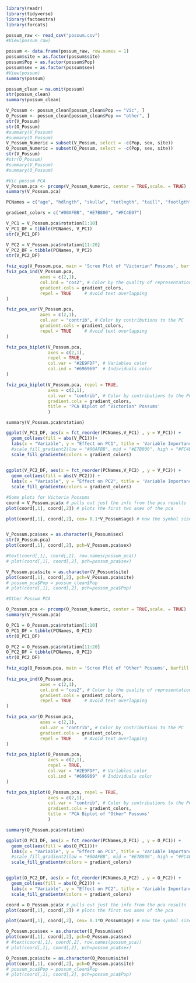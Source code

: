 
```r
library(readr)
library(tidyverse)
library(factoextra)
library(forcats)
```


```r
possum_raw <- read_csv("possum.csv")
#View(possum_raw)
```


```r

possum <- data.frame(possum_raw, row.names = 1)
possum$site = as.factor(possum$site)
possum$Pop = as.factor(possum$Pop)
possum$sex = as.factor(possum$sex)
#View(possum)
summary(possum)
```


```r
possum_clean = na.omit(possum)
str(possum_clean)
summary(possum_clean)

```


```r
V_Possum <- possum_clean[possum_clean$Pop == "Vic", ]
O_Possum <- possum_clean[possum_clean$Pop == "other", ]
str(V_Possum)
str(O_Possum)
#summary(V_Possum)
#summary(O_Possum)
V_Possum_Numeric = subset(V_Possum, select = -c(Pop, sex, site))
O_Possum_Numeric = subset(O_Possum, select = -c(Pop, sex, site))
str(V_Possum)
#str(O_Possum)
#summary(V_Possum)
#summary(O_Possum)
```




```r
#Vic possum PCA
V_Possum.pca <- prcomp(V_Possum_Numeric, center = TRUE,scale. = TRUE)
summary(V_Possum.pca)
```


```r
PCNames = c("age", "hdlngth", "skullw", "totlngth", "taill", "footlgth", "earconch", "eye", "chest", "belly")
```


```r
gradient_colors = c("#00AFBB", "#E7B800", "#FC4E07")
```



```r
V_PC1 = V_Possum.pca$rotation[1:10]
V_PC1_DF = tibble(PCNames, V_PC1)
str(V_PC1_DF)

V_PC2 = V_Possum.pca$rotation[11:20]
V_PC2_DF = tibble(PCNames, V_PC2)
str(V_PC2_DF)
```



```r
fviz_eig(V_Possum.pca, main = 'Scree Plot of "Victorian" Possums', barfill = "#6efafb")
fviz_pca_ind(V_Possum.pca,
             axes = c(2,1),
             col.ind = "cos2", # Color by the quality of representation
             gradient.cols = gradient_colors,
             repel = TRUE     # Avoid text overlapping
)

fviz_pca_var(V_Possum.pca,
             axes = c(2,1),
             col.var = "contrib", # Color by contributions to the PC
             gradient.cols = gradient_colors,
             repel = TRUE     # Avoid text overlapping
)

fviz_pca_biplot(V_Possum.pca,
                axes = c(2,1),
                repel = TRUE,
                col.var = "#2E9FDF", # Variables color
                col.ind = "#696969"  # Individuals color
)

fviz_pca_biplot(V_Possum.pca, repel = TRUE,
                axes = c(2,1),
                col.var = "contrib", # Color by contributions to the PC
                gradient.cols = gradient_colors,
                title = 'PCA Biplot of "Victorian" Possums'
                )

```

```{}
summary(V_Possum.pca$rotation)
```


```r
ggplot(V_PC1_DF, aes(x = fct_reorder(PCNames,V_PC1) , y = V_PC1)) + 
  geom_col(aes(fill = abs(V_PC1)))+
  labs(x = "Variable", y = "Effect on PC1", title = 'Variable Importance Bar Graph: "Victorian" Possum PC1', fill = "Contribution to PC1")+
  #scale_fill_gradient2(low = "#00AFBB", mid = "#E7B800", high = "#FC4E07", midpoint = 0.3069)
  scale_fill_gradientn(colors = gradient_colors)
  

ggplot(V_PC2_DF, aes(x = fct_reorder(PCNames,V_PC2) , y = V_PC2)) + 
  geom_col(aes(fill = abs(V_PC2))) +
  labs(x = "Variable", y = "Effect on PC2", title = 'Variable Importance Bar Graph: "Victorian" Possum PC2', fill = "Contribution to PC2")+
  scale_fill_gradientn(colors = gradient_colors)
```


```r
#Some plots for Victoria Possums
coord = V_Possum.pca$x # pulls out just the info from the pca results
plot(coord[,1], coord[,2]) # plots the first two axes of the pca

plot(coord[,1], coord[,2], cex= 0.1*V_Possum$age) # now the symbol size tells you age


V_Possum.pca$sex = as.character(V_Possum$sex)
str(V_Possum.pca)
plot(coord[,1], coord[,2], pch=V_Possum.pca$sex)

#text(coord[,1], coord[,2], row.names(possum_pca))
# plot(coord[,1], coord[,2], pch=possum_pca$sex)

V_Possum.pca$site = as.character(V_Possum$site)
plot(coord[,1], coord[,2], pch=V_Possum.pca$site)
# possum_pca$Pop = possum_clean$Pop
# plot(coord[,1], coord[,2], pch=possum_pca$Pop)
```







```r
#Other Possum PCA

O_Possum.pca <- prcomp(O_Possum_Numeric, center = TRUE,scale. = TRUE)
summary(V_Possum.pca)
```


```r
O_PC1 = O_Possum.pca$rotation[1:10]
O_PC1_DF = tibble(PCNames, O_PC1)
str(O_PC1_DF)

O_PC2 = O_Possum.pca$rotation[11:20]
O_PC2_DF = tibble(PCNames, O_PC2)
str(O_PC2_DF)
```


```r

fviz_eig(O_Possum.pca, main = 'Scree Plot of "Other" Possums', barfill = "#6efafb")
           
fviz_pca_ind(O_Possum.pca,
             axes = c(2,1),
             col.ind = "cos2", # Color by the quality of representation
             gradient.cols = gradient_colors,
             repel = TRUE     # Avoid text overlapping
)

fviz_pca_var(O_Possum.pca,
             axes = c(2,1),
             col.var = "contrib", # Color by contributions to the PC
             gradient.cols = gradient_colors,
             repel = TRUE     # Avoid text overlapping
)

fviz_pca_biplot(O_Possum.pca,
                axes = c(2,1),
                repel = TRUE,
                col.var = "#2E9FDF", # Variables color
                col.ind = "#696969"  # Individuals color
)

fviz_pca_biplot(O_Possum.pca, repel = TRUE,
                axes = c(2,1),
                col.var = "contrib", # Color by contributions to the PC
                gradient.cols = gradient_colors,
                title = 'PCA Biplot of "Other" Possums'
                )

```


```r
summary(O_Possum.pca$rotation)
```

```r
ggplot(O_PC1_DF, aes(x = fct_reorder(PCNames,O_PC1) , y = O_PC1)) + 
  geom_col(aes(fill = abs(O_PC1)))+
  labs(x = "Variable", y = "Effect on PC1", title = 'Variable Importance Bar Graph: "Other" Possum PC1', fill = "Contribution to PC1")+
  #scale_fill_gradient2(low = "#00AFBB", mid = "#E7B800", high = "#FC4E07", midpoint = 0.29624)
  scale_fill_gradientn(colors = gradient_colors)


ggplot(O_PC2_DF, aes(x = fct_reorder(PCNames,O_PC2) , y = O_PC2)) + 
  geom_col(aes(fill = abs(O_PC2))) +
  labs(x = "Variable", y = "Effect on PC2", title = 'Variable Importance Bar Graph: "Other" Possum PC2', fill = "Contribution to PC2")+
  scale_fill_gradientn(colors = gradient_colors)

```



```r
coord = O_Possum.pca$x # pulls out just the info from the pca results
plot(coord[,1], coord[,2]) # plots the first two axes of the pca

plot(coord[,1], coord[,2], cex= 0.1*O_Possum$age) # now the symbol size tells you age

O_Possum.pca$sex = as.character(O_Possum$sex)
plot(coord[,1], coord[,2], pch=O_Possum.pca$sex)
# #text(coord[,1], coord[,2], row.names(possum_pca))
# plot(coord[,1], coord[,2], pch=possum_pca$sex)

O_Possum.pca$site = as.character(O_Possum$site)
plot(coord[,1], coord[,2], pch=O_Possum.pca$site)
# possum_pca$Pop = possum_clean$Pop
# plot(coord[,1], coord[,2], pch=possum_pca$Pop)
```



